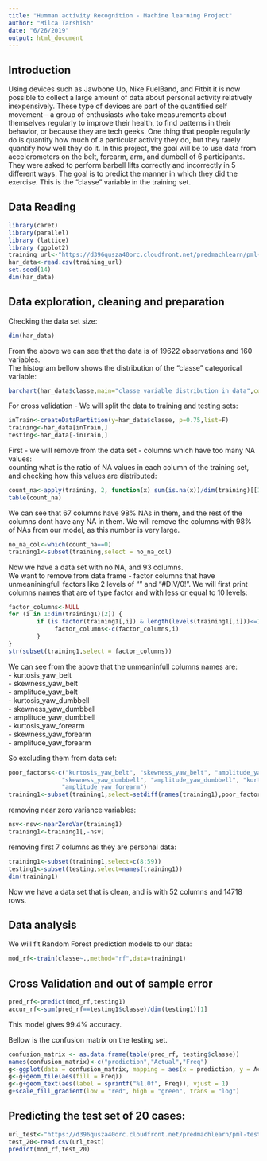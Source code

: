 ```yaml
---
title: "Humman activity Recognition - Machine learning Project"
author: "Milca Tarshish"
date: "6/26/2019"
output: html_document
---
```

## Introduction   
Using devices such as Jawbone Up, Nike FuelBand, and Fitbit it is now possible to collect a large amount of data about personal activity relatively inexpensively. These type of devices are part of the quantified self movement – a group of enthusiasts who take measurements about themselves regularly to improve their health, to find patterns in their behavior, or because they are tech geeks. One thing that people regularly do is quantify how much of a particular activity they do, but they rarely quantify how well they do it. In this project, the goal will be to use data from accelerometers on the belt, forearm, arm, and dumbell of 6 participants. They were asked to perform barbell lifts correctly and incorrectly in 5 different ways. The goal is to predict the manner in which they did the exercise. This is the "classe" variable in the training set.    

## Data Reading  
```r
library(caret)
library(parallel)
library (lattice)
library (ggplot2)
training_url<-"https://d396qusza40orc.cloudfront.net/predmachlearn/pml-training.csv"
har_data<-read.csv(training_url)
set.seed(14)
dim(har_data)
```

## Data exploration, cleaning and preparation     
Checking the data set size:  
```r
dim(har_data)
```
From the above we can see that the data is of 19622 observations and 160 variables.  
The histogram bellow shows the distribution of the "classe" categorical variable:  
```r
barchart(har_data$classe,main="classe variable distribution in data",col="purple",horizontal=F,xlab="classe")
```

For cross validation - We will split the data to training and testing sets:

```r
inTrain<-createDataPartition(y=har_data$classe, p=0.75,list=F)
training<-har_data[inTrain,]
testing<-har_data[-inTrain,]
```
First - we will remove from the data set - columns which have too many NA values:  
counting what is the ratio of NA values in each column of the training set, and checking how this values are distributed:  
```r
count_na<-apply(training, 2, function(x) sum(is.na(x))/dim(training)[[1]])
table(count_na)
```
We can see that 67 columns have 98% NAs in them, and the rest of the columns dont have any NA in them. We will remove the columns with 98% of NAs from our model, as this number is very large.   
```r
no_na_col<-which(count_na==0)
training1<-subset(training,select = no_na_col)
```
Now we have a data set with no NA, and 93 columns.   
We want to remove from data frame - factor columns that have unmeaniningfull factors like 2 levels of "" and "#DIV/0!". 
We will first print columns names that are of type factor and with less or equal to 10 levels:

```r
factor_columns<-NULL
for (i in 1:dim(training1)[2]) {
        if (is.factor(training1[,i]) & length(levels(training1[,i]))<=10) {
             factor_columns<-c(factor_columns,i)                
        }
}
str(subset(training1,select = factor_columns))
```

We can see from the above that the unmeaninfull columns names are:  
- kurtosis_yaw_belt        
- skewness_yaw_belt      
- amplitude_yaw_belt  
- kurtosis_yaw_dumbbell    
- skewness_yaw_dumbbell    
- amplitude_yaw_dumbbell   
- kurtosis_yaw_forearm  
- skewness_yaw_forearm   
- amplitude_yaw_forearm  

So excluding them from data set:

```r
poor_factors<-c("kurtosis_yaw_belt", "skewness_yaw_belt", "amplitude_yaw_belt" , "kurtosis_yaw_dumbbell",
               "skewness_yaw_dumbbell", "amplitude_yaw_dumbbell", "kurtosis_yaw_forearm", "skewness_yaw_forearm",
               "amplitude_yaw_forearm")
training1<-subset(training1,select=setdiff(names(training1),poor_factors))
```

removing near zero variance variables:   
```r
nsv<-nsv<-nearZeroVar(training1)
training1<-training1[,-nsv]

```

removing first 7 columns as they are personal data:  
```r
training1<-subset(training1,select=c(8:59))
testing1<-subset(testing,select=names(training1))
dim(training1) 
```
Now we have a data set that is clean, and is with 52 columns and 14718 rows.  

## Data analysis
We will fit Random Forest prediction models to our data:  

```r
mod_rf<-train(classe~.,method="rf",data=training1)
```

## Cross Validation and out of sample error  
```r
pred_rf<-predict(mod_rf,testing1)
accur_rf<-sum(pred_rf==testing1$classe)/dim(testing1)[1]
```

This model gives 99.4% accuracy.  

Bellow is the confusion matrix on the testing set.  
```r
confusion_matrix <- as.data.frame(table(pred_rf, testing$classe))
names(confusion_matrix)<-c("prediction","Actual","Freq")
g<-ggplot(data = confusion_matrix, mapping = aes(x = prediction, y = Actual))
g<-g+geom_tile(aes(fill = Freq))
g<-g+geom_text(aes(label = sprintf("%1.0f", Freq)), vjust = 1) 
g+scale_fill_gradient(low = "red", high = "green", trans = "log")
```

## Predicting the test set of 20 cases:

```r
url_test<-"https://d396qusza40orc.cloudfront.net/predmachlearn/pml-testing.csv"
test_20<-read.csv(url_test)
predict(mod_rf,test_20)
```